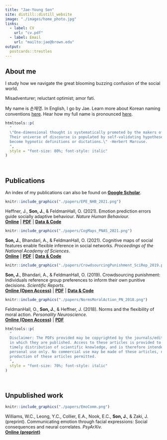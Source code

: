 ```yaml
---
title: "Jae-Young Son"
site: distill::distill_website
image: "./images/home_photo.jpg"
links:
  - label: CV
    url: "cv.pdf"
  - label: Email
    url: "mailto:jae@brown.edu"
output:
  postcards::trestles
---
```


## About me

I study how we navigate the great blooming buzzing confusion of the social world.

Misadventurer; reluctant optimist; amor fati.

My name is 손재영. In English, I go by Jae. Learn more about Korean naming conventions [here](https://en.wikipedia.org/wiki/Korean_name). Hear how my full name is pronounced [here](https://translate.google.com/?sl=kr&tl=en&text=%EC%86%90%EC%9E%AC%EC%98%81&op=translate).

```r
htmltools::p(
  "
  \"One-dimensional thought is systematically promoted by the makers of politics and their purveyors of mass information.
  Their universe of discourse is populated by self-validating hypotheses which, incessantly and monopolistically repeated,
  become hypnotic definitions or dictations.\" -Herbert Marcuse.
  ",
  style = "font-size: 80%; font-style: italic"
)
```

&nbsp;  

## Publications

An index of my publications can also be found on [**Google Scholar**](https://scholar.google.com/citations?user=JPPuzI8AAAAJ).

::::: {#publications .publication-grid}

::: {#epe21}
```r
knitr::include_graphics("./papers/EPE_NHB_2021.png")
```
:::

::: {#epe21}
Heffner, J., **Son, J.**, & FeldmanHall, O. (2021). Emotion prediction errors guide socially adaptive behaviour. *Nature Human Behaviour.*  
[**Online**](https://www.nature.com/articles/s41562-021-01213-6) |
[**PDF**](https://jaeyoungson.com/papers/EPE_NHB_2021.pdf) |
[**Data & Code**](https://github.com/jpheffne/epe)
:::



::: {#cogmap21}
```r
knitr::include_graphics("./papers/CogMaps_PNAS_2021.png")
```
:::

::: {#cogmap21}
**Son, J.**, Bhandari, A., & FeldmanHall, O. (2021). Cognitive maps of social features enable flexible inference in social networks. *Proceedings of the National Academy of Sciences*.  
[**Online**](https://www.pnas.org/content/118/39/e2021699118) |
[**PDF**](https://jaeyoungson.com/papers/CogMaps_PNAS_2021.pdf) |
[**Data & Code**](https://osf.io/v8ucz/)
:::



::: {#conform19}
```r
knitr::include_graphics("./papers/CrowdsourcingPunishment_SciRep_2019.png")
```
:::

::: {#conform19}
**Son, J.**, Bhandari, A., & FeldmanHall, O. (2019). Crowdsourcing punishment: Individuals reference group preferences to inform their own punitive decisions. *Scientific Reports.*  
[**Online (Open Access)**](https://www.nature.com/articles/s41598-019-48050-2) |
[**PDF**](https://jaeyoungson.com/papers/CrowdsourcingPunishment_SciRep_2019.pdf) |
[**Data & Code**](https://osf.io/8ka47/)
:::



::: {#norms18}
```r
knitr::include_graphics("./papers/NormsMoralAction_PN_2018.png")
```
:::

::: {#norms18}
FeldmanHall, O., **Son, J.**, & Heffner, J. (2018). Norms and the flexibility of moral action. *Personality Neuroscience.*  
[**Online (Open Access)**](https://www.cambridge.org/core/journals/personality-neuroscience/article/norms-and-the-flexibility-of-moral-action/A8A5140A517ECEE314A21FF9FE0E9EED) |
[**PDF**](https://jaeyoungson.com/papers/NormsMoralAction_PN_2018.pdf)
:::

:::::

```r
htmltools::p(
  "
  Disclaimer: The PDFs provided may be copyrighted by the journals/edited volumes
  in which they are published. Access to these articles is provided to facilitate
  timely distribution of scientific knowledge, and is therefore intended for your
  personal use only. No commercial use may be made of these articles, nor is mass
  production of these articles permitted.
  ",
  style = "font-size: 70%; font-style: italic"
)
```

&nbsp;  

## Unpublished work

::::: {#publications .publication-grid}

::: {#emocomm}
```r
knitr::include_graphics("./papers/EmoComm.png")
```
:::

::: {#emocomm}
Williams, W.C., Leong, Y.C., Collier, E.A., Nook, E.C., **Son, J.**, & Zaki, J. (preprint). Communicating emotion through facial expressions: Social consequences and neural correlates. *PsyArXiv.*  
[**Online (preprint)**](https://psyarxiv.com/4zpfk/)
:::

:::::

